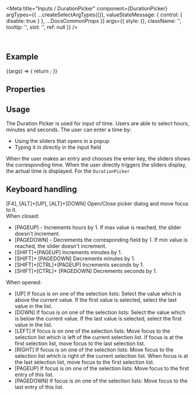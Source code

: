 
<Meta
  title="Inputs / DurationPicker"
  component={DurationPicker}
  argTypes={{
    ...createSelectArgTypes({}),
    valueStateMessage: { control: { disable: true } },
    ...DocsCommonProps
  }}
  args={{
    style: {},
    className: '',
    tooltip: '',
    slot: '',
    ref: null
  }}
/>

<DocsHeader />

<br />

## Example

<Canvas>
  <Story name="Default">
    {(args) => {
      return <DurationPicker {...args} />;
    }}
  </Story>
</Canvas>

## Properties

<ArgsTable story="." />

## Usage

The Duration Picker is used for input of time. Users are able to select hours, minutes and seconds. The user can enter a time by:

*   Using the sliders that opens in a popup
*   Typing it in directly in the input field

  
  
When the user makes an entry and chooses the enter key, the sliders shows the corresponding time. When the user directly triggers the sliders display, the actual time is displayed. For the `DurationPicker`

## Keyboard handling

\[F4\], \[ALT\]+\[UP\], \[ALT\]+\[DOWN\] Open/Close picker dialog and move focus to it.  
When closed:

*   \[PAGEUP\] - Increments hours by 1. If max value is reached, the slider doesn't increment.
*   \[PAGEDOWN\] - Decrements the corresponding field by 1. If min value is reached, the slider doesn't increment.
*   \[SHIFT\]+\[PAGEUP\] Increments minutes by 1.
*   \[SHIFT\]+ \[PAGEDOWN\] Decrements minutes by 1.
*   \[SHIFT\]+\[CTRL\]+\[PAGEUP\] Increments seconds by 1.
*   \[SHIFT\]+\[CTRL\]+ \[PAGEDOWN\] Decrements seconds by 1.

When opened:

*   \[UP\] If focus is on one of the selection lists: Select the value which is above the current value. If the first value is selected, select the last value in the list.
*   \[DOWN\] If focus is on one of the selection lists: Select the value which is below the current value. If the last value is selected, select the first value in the list.
*   \[LEFT\] If focus is on one of the selection lists: Move focus to the selection list which is left of the current selection list. If focus is at the first selection list, move focus to the last selection list.
*   \[RIGHT\] If focus is on one of the selection lists: Move focus to the selection list which is right of the current selection list. When focus is at the last selection list, move focus to the first selection list.
*   \[PAGEUP\] If focus is on one of the selection lists: Move focus to the first entry of this list.
*   \[PAGEDOWN\] If focus is on one of the selection lists: Move focus to the last entry of this list.
